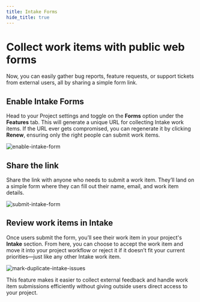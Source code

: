 ```yaml
---
title: Intake Forms
hide_title: true
---
```



<div className="tag-wrapper">
 <h1>Collect work items with public web forms</h1>
<Tags 
  tags={[ 
    { name: "Business", link:"https://plane.so/pricing", additionalClass: "business" }
  ]} 
 />
</div>
 
Now, you can easily gather bug reports, feature requests, or support tickets from external users, all by sharing a simple form link. 

## Enable Intake Forms
Head to your Project settings and toggle on the **Forms** option under the **Features** tab. This will generate a unique URL for collecting Intake work items. If the URL ever gets compromised, you can regenerate it by clicking **Renew**, ensuring only the right people can submit work items.

![enable-intake-form](https://media.docs.plane.so/intake/enable-intake-form.webp#center)

## Share the link

Share the link with anyone who needs to submit a work item. They’ll land on a simple form where they can fill out their name, email, and work item details.

![submit-intake-form](https://media.docs.plane.so/intake/submit-intake-form.webp#center)

## Review work items in Intake
Once users submit the form, you’ll see their work item in your project's **Intake** section. From here, you can choose to accept the work item and move it into your project workflow or reject it if it doesn’t fit your current priorities—just like any other Intake work item.

![mark-duplicate-intake-issues](https://media.docs.plane.so/intake/review-intake-form-issues.webp#center)

This feature makes it easier to collect external feedback and handle work item submissions efficiently without giving outside users direct access to your project.




